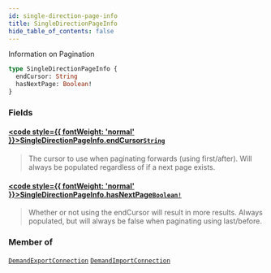 ```yaml
---
id: single-direction-page-info
title: SingleDirectionPageInfo
hide_table_of_contents: false
---
```








Information on Pagination

```graphql
type SingleDirectionPageInfo {
  endCursor: String
  hasNextPage: Boolean!
}
```


### Fields

#### [<code style={{ fontWeight: 'normal' }}>SingleDirectionPageInfo.<b>endCursor</b></code>](#)<Bullet />[`String`](/demand/api/graphql-admin/reference/scalars/string) <Badge class="secondary" text="scalar"/>
> The cursor to use when paginating forwards (using first/after). Will always be
populated regardless of if a next page exists.
> 

#### [<code style={{ fontWeight: 'normal' }}>SingleDirectionPageInfo.<b>hasNextPage</b></code>](#)<Bullet />[`Boolean!`](/demand/api/graphql-admin/reference/scalars/boolean) <Badge class="secondary" text="non-null"/> <Badge class="secondary" text="scalar"/>
> Whether or not using the endCursor will result in more results. Always
populated, but will always be false when paginating using last/before.
> 



### Member of

[`DemandExportConnection`](/demand/api/graphql-admin/reference/objects/demand-export-connection)  <Badge class="secondary" text="object"/><Bullet />[`DemandImportConnection`](/demand/api/graphql-admin/reference/objects/demand-import-connection)  <Badge class="secondary" text="object"/>



